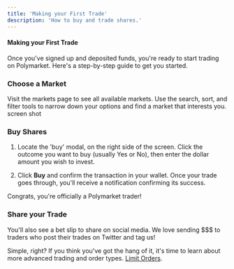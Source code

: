 ```yaml
---
title: 'Making your First Trade'
description: 'How to buy and trade shares.' 
---
```


#### Making your First Trade 

Once you've signed up and deposited funds, you're ready to start trading on Polymarket. Here's a step-by-step guide to get you started. 

### Choose a Market

Visit the markets page to see all available markets. Use the search, sort, and filter tools to narrow down your options and find a market that interests you.
screen shot

### Buy Shares  
1. Locate the 'buy' modal, on the right side of the screen. Click the outcome you want to buy (usually Yes or No), then enter the dollar amount you wish to invest.


2. Click **Buy** and confirm the transaction in your wallet. Once your trade goes through, you'll receive a notification confirming its success.

Congrats, you're officially a Polymarket trader! 


### Share your Trade
You'll also see a bet slip to share on social media. We love sending $$$ to traders who post their trades on Twitter and tag us!


Simple, right? If you think you've got the hang of it, it's time to learn about more advanced trading and order types. [Limit Orders]().
